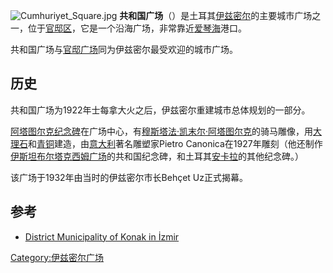 [[File:Cumhuriyet_Square.jpg|thumb]]
'''共和国广场'''（{{lang-tr|Cumhuriyet Meydanı}}）是土耳其[[伊兹密尔|伊兹密尔]]的主要城市广场之一，位于[[官邸区|官邸区]]，它是一个沿海广场，非常靠近[[爱琴海|爱琴海]]港口。

共和国广场与[[官邸广场|官邸广场]]同为伊兹密尔最受欢迎的城市广场。

==历史==
共和国广场为1922年士每拿大火之后，伊兹密尔重建城市总体规划的一部分。

[[阿塔图尔克纪念碑|阿塔图尔克纪念碑]]在广场中心，有[[穆斯塔法·凯末尔·阿塔图尔克|穆斯塔法·凯末尔·阿塔图尔克]]的骑马雕像，用[[大理石|大理石]]和[[青铜|青铜]]建造，由[[意大利|意大利]]著名雕塑家Pietro Canonica在1927年雕刻（他还制作[[伊斯坦布尔|伊斯坦布尔]][[塔克西姆广场|塔克西姆广场]]的共和国纪念碑，和土耳其[[安卡拉|安卡拉]]的其他纪念碑。）

该广场于1932年由当时的伊兹密尔市长Behçet Uz正式揭幕。

==参考==
*[http://www.konak.bel.tr/ District Municipality of Konak in İzmir] {{Wayback|url=http://www.konak.bel.tr/ |date=20050404031344 }}

[[Category:伊兹密尔广场|Category:伊兹密尔广场]]
{{土耳其地理小作品}}